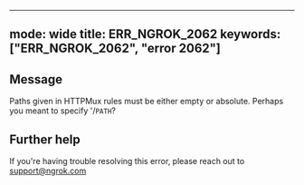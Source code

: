 
---
mode: wide
title: ERR_NGROK_2062
keywords: ["ERR_NGROK_2062", "error 2062"]
---

## Message
Paths given in HTTPMux rules must be either empty or absolute. Perhaps you meant to specify '/`PATH`?




## Further help
If you're having trouble resolving this error, please reach out to [support@ngrok.com](mailto:support@ngrok.com?subject=Help%20with%20ERR_NGROK_2062)

